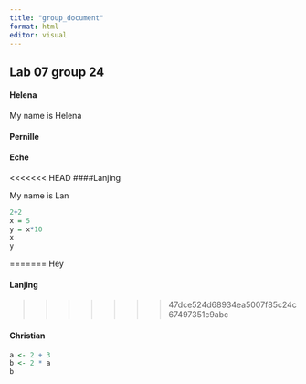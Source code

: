```yaml
---
title: "group_document"
format: html
editor: visual
---
```


## Lab 07 group 24

#### Helena

My name is Helena

#### Pernille

#### Eche

<<<<<<< HEAD
####Lanjing

My name is Lan

```r
2+2
x = 5
y = x*10
x
y
```
=======
Hey

#### Lanjing
>>>>>>> 47dce524d68934ea5007f85c24c67497351c9abc

#### Christian

```r
a <- 2 + 3
b <- 2 * a
b
```
